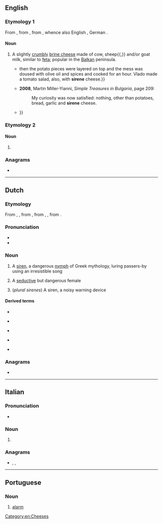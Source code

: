 {{also|Sirene|sirène|širene}}
==English==

===Etymology 1===
From {{etyl|bg|en}} {{m|bg|сирене}}, from {{etyl|sla-pro|en}}, from {{etyl|ine-pro|en}} {{m|ine-pro|*suros}}, whence also English {{m|en|sour}}, German {{m|de|sauer}}.

{{wikipedia}}

====Noun====
{{en-noun|-}}

# {{lb|en|uncommon}} A slightly [[crumbly]] [[brine cheese]] made of cow, sheep{{,}} and/or goat milk, similar to [[feta]]; popular in the [[Balkan]] peninsula.
#* {{quote-book|en|year=2006|author=M. H. Wolfe|title=Gone Away|page=65|passage={{...}} then the potato pieces were layered on top and the mess was doused with olive oil and spices and cooked for an hour. Vlado made a tomato salad, also, with '''sirene''' cheese.}}
#* '''2008''', Martin Miller-Yianni, ''Simple Treasures in Bulgaria'', page 209:
#*: My curiosity was now satisfied: nothing, other than potatoes, bread, garlic and '''sirene''' cheese.
#* {{quote-book|en|year=2011|author=Ken Albala|title=Food Cultures of the World Encyclopedia|page=66|passage=A strudel-like ''banitsa'' (pastry) is eaten, which is an interlayering of '''sirene''' cheese with phyllo pastry—though it may also contain leeks or spinach {{...}}}}

===Etymology 2===

====Noun====
{{en-noun|s|sirenæ}}

# {{lb|en|possibly|_|dated}} {{alternative spelling of|en|siren}}

===Anagrams===
* {{anagrams|en|a=eeinrs|Eisner|irenes|seiner|serein|serine}}

[[Category:en:Cheeses]]

----

==Dutch==

===Etymology===
From {{inh|nl|dum|sirena}}, {{m|dum|serene}}, from {{der|nl|fro|sereine}}, from {{der|nl|LL.|sirēna}}, {{der|nl|la|Sīrēn}}, from {{der|nl|grc|Σειρήν}}.

===Pronunciation===
* {{IPA|nl|/sirɛnə/}}
* {{audio|nl|Nl-sirene.ogg|Audio}}

===Noun===
{{nl-noun|f|-en|pl2=-s|sirenetje}}

# A [[siren]], a dangerous [[nymph]] of Greek mythology, luring passers-by using an irresistible song
# {{lb|nl|figuratively}} A [[seductive]] but dangerous female
# (''plural sirenes'') A siren, a noisy warning device

====Derived terms====
* {{l|nl|sirenisch}}
* {{l|nl|sirenegeloei}} {{g2|n}}
* {{l|nl|sirenengeluid}} {{g2|n}}
* {{l|nl|sirenenlied}} {{g2|n}}
* {{l|nl|sirenenzang}} {{g2|n}}

===Anagrams===
* {{l|nl|sieren}}

----

==Italian==

===Pronunciation===
* {{rhymes|it|ɛne}}

===Noun===
{{head|it|noun plural form|g=f}}

# {{plural of|it|sirena}}

===Anagrams===
* {{l|it|resine}}, {{l|it|sereni}}, {{l|it|serine}}

----

==Portuguese==

===Noun===
{{pt-noun|f}}

# [[alarm]]